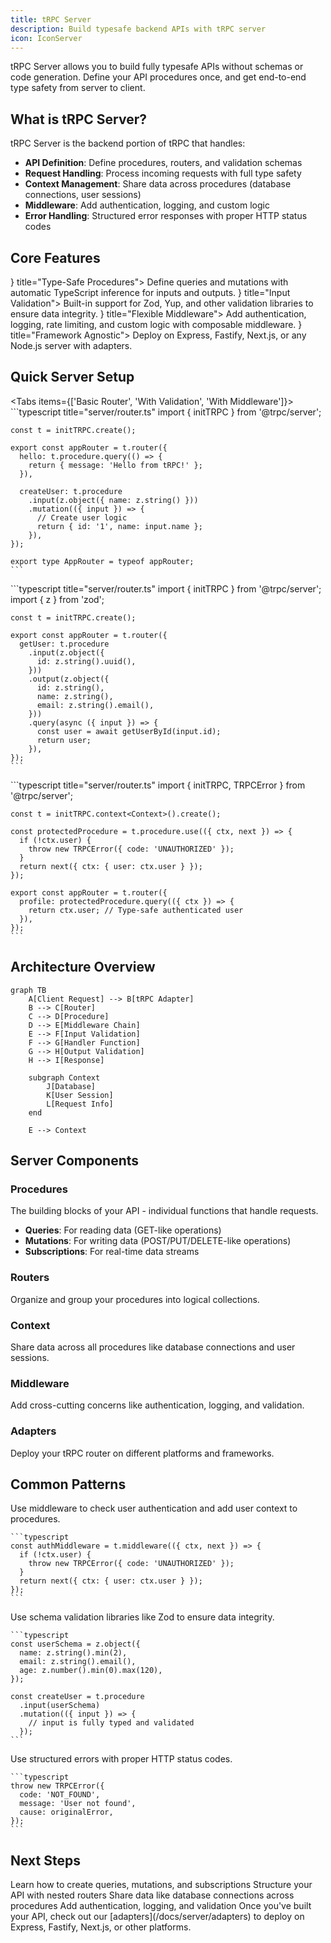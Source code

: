 ```yaml
---
title: tRPC Server
description: Build typesafe backend APIs with tRPC server
icon: IconServer
---
```


tRPC Server allows you to build fully typesafe APIs without schemas or code generation. Define your API procedures once, and get end-to-end type safety from server to client.

## What is tRPC Server?

tRPC Server is the backend portion of tRPC that handles:

- **API Definition**: Define procedures, routers, and validation schemas
- **Request Handling**: Process incoming requests with full type safety
- **Context Management**: Share data across procedures (database connections, user sessions)
- **Middleware**: Add authentication, logging, and custom logic
- **Error Handling**: Structured error responses with proper HTTP status codes

## Core Features

<Cards>
  <Card icon={<IconCode />} title="Type-Safe Procedures">
    Define queries and mutations with automatic TypeScript inference for inputs
    and outputs.
  </Card>
  <Card icon={<IconShield />} title="Input Validation">
    Built-in support for Zod, Yup, and other validation libraries to ensure data
    integrity.
  </Card>
  <Card icon={<IconPuzzle />} title="Flexible Middleware">
    Add authentication, logging, rate limiting, and custom logic with composable
    middleware.
  </Card>
  <Card icon={<IconPlug />} title="Framework Agnostic">
    Deploy on Express, Fastify, Next.js, or any Node.js server with adapters.
  </Card>
</Cards>

## Quick Server Setup

<Tabs items={['Basic Router', 'With Validation', 'With Middleware']}>
  <Tab value="Basic Router">
    ```typescript title="server/router.ts"
    import { initTRPC } from '@trpc/server';
    
    const t = initTRPC.create();
    
    export const appRouter = t.router({
      hello: t.procedure.query(() => {
        return { message: 'Hello from tRPC!' };
      }),
      
      createUser: t.procedure
        .input(z.object({ name: z.string() }))
        .mutation(({ input }) => {
          // Create user logic
          return { id: '1', name: input.name };
        }),
    });
    
    export type AppRouter = typeof appRouter;
    ```
  </Tab>
  <Tab value="With Validation">
    ```typescript title="server/router.ts"
    import { initTRPC } from '@trpc/server';
    import { z } from 'zod';
    
    const t = initTRPC.create();
    
    export const appRouter = t.router({
      getUser: t.procedure
        .input(z.object({
          id: z.string().uuid(),
        }))
        .output(z.object({
          id: z.string(),
          name: z.string(),
          email: z.string().email(),
        }))
        .query(async ({ input }) => {
          const user = await getUserById(input.id);
          return user;
        }),
    });
    ```
  </Tab>
  <Tab value="With Middleware">
    ```typescript title="server/router.ts"
    import { initTRPC, TRPCError } from '@trpc/server';
    
    const t = initTRPC.context<Context>().create();
    
    const protectedProcedure = t.procedure.use(({ ctx, next }) => {
      if (!ctx.user) {
        throw new TRPCError({ code: 'UNAUTHORIZED' });
      }
      return next({ ctx: { user: ctx.user } });
    });
    
    export const appRouter = t.router({
      profile: protectedProcedure.query(({ ctx }) => {
        return ctx.user; // Type-safe authenticated user
      }),
    });
    ```
  </Tab>
</Tabs>

## Architecture Overview

```mermaid
graph TB
    A[Client Request] --> B[tRPC Adapter]
    B --> C[Router]
    C --> D[Procedure]
    D --> E[Middleware Chain]
    E --> F[Input Validation]
    F --> G[Handler Function]
    G --> H[Output Validation]
    H --> I[Response]

    subgraph Context
        J[Database]
        K[User Session]
        L[Request Info]
    end

    E --> Context
```

## Server Components

### Procedures

The building blocks of your API - individual functions that handle requests.

- **Queries**: For reading data (GET-like operations)
- **Mutations**: For writing data (POST/PUT/DELETE-like operations)
- **Subscriptions**: For real-time data streams

### Routers

Organize and group your procedures into logical collections.

### Context

Share data across all procedures like database connections and user sessions.

### Middleware

Add cross-cutting concerns like authentication, logging, and validation.

### Adapters

Deploy your tRPC router on different platforms and frameworks.

## Common Patterns

<Accordions>
  <Accordion title="Authentication & Authorization">
    Use middleware to check user authentication and add user context to procedures.
    
    ```typescript
    const authMiddleware = t.middleware(({ ctx, next }) => {
      if (!ctx.user) {
        throw new TRPCError({ code: 'UNAUTHORIZED' });
      }
      return next({ ctx: { user: ctx.user } });
    });
    ```
  </Accordion>
  <Accordion title="Input & Output Validation">
    Use schema validation libraries like Zod to ensure data integrity.
    
    ```typescript
    const userSchema = z.object({
      name: z.string().min(2),
      email: z.string().email(),
      age: z.number().min(0).max(120),
    });
    
    const createUser = t.procedure
      .input(userSchema)
      .mutation(({ input }) => {
        // input is fully typed and validated
      });
    ```
  </Accordion>
  <Accordion title="Error Handling">
    Use structured errors with proper HTTP status codes.
    
    ```typescript
    throw new TRPCError({
      code: 'NOT_FOUND',
      message: 'User not found',
      cause: originalError,
    });
    ```
  </Accordion>
</Accordions>

## Next Steps

<Cards>
  <Card title="Define Procedures" href="/docs/server/procedures">
    Learn how to create queries, mutations, and subscriptions
  </Card>
  <Card title="Organize with Routers" href="/docs/server/routers">
    Structure your API with nested routers
  </Card>
  <Card title="Add Context" href="/docs/server/context">
    Share data like database connections across procedures
  </Card>
  <Card title="Use Middleware" href="/docs/server/middlewares">
    Add authentication, logging, and validation
  </Card>
</Cards>

<Callout title="Ready to deploy?">
  Once you've built your API, check out our [adapters](/docs/server/adapters) to
  deploy on Express, Fastify, Next.js, or other platforms.
</Callout>

